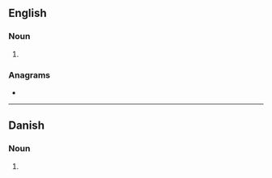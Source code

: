{{also|aeras|aerás|aéras|Appendix:Variations of "aras"}}
==English==

===Noun===
{{head|en|noun form}}

# {{plural of|en|æra}}

===Anagrams===
* {{anagrams|en|a=aaers|Asare|areas}}

----

==Danish==

===Noun===
{{head|da|noun form|g=c}}

# {{inflection of|da|æra||indef|gen|s}}
